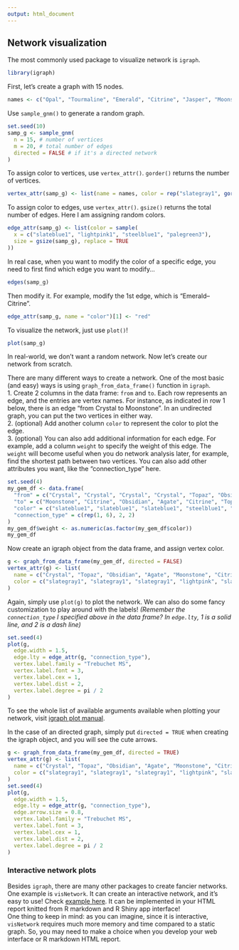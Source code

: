```yaml
---
output: html_document
---
```


## Network visualization 

The most commonly used package to visualize network is `igraph`.  
```r
library(igraph)
```

First, let's create a graph with 15 nodes.  

```r
names <- c("Opal", "Tourmaline", "Emerald", "Citrine", "Jasper", "Moonstone", "Agate", "Chalcedony", "Crystal", "Obsidian", "Quartz", "Topaz", "Beryl", "Sugilite", "Sapphire")
```

Use `sample_gnm()` to generate a random graph.  
```r
set.seed(10)
samp_g <- sample_gnm(
  n = 15, # number of vertices
  m = 20, # total number of edges
  directed = FALSE # if it's a directed network
)
```

To assign color to vertices, use `vertex_attr()`. `gorder()` returns the number of vertices.  
```r
vertex_attr(samp_g) <- list(name = names, color = rep("slategray1", gorder(samp_g)))
```

To assign color to edges, use `vertex_attr()`. `gsize()` returns the total number of edges. Here I am assigning random colors. 
```r
edge_attr(samp_g) <- list(color = sample(
  x = c("slateblue1", "lightpink1", "steelblue1", "palegreen3"),
  size = gsize(samp_g), replace = TRUE
))
```

In real case, when you want to modify the color of a specific edge, you need to first find which edge you want to modify...
```r
edges(samp_g)
```

Then modify it. For example, modify the 1st edge, which is "Emerald--Citrine".  
```r
edge_attr(samp_g, name = "color")[1] <- "red"
```

To visualize the network, just use `plot()`!  
```r
plot(samp_g)
```

In real-world, we don't want a random network. Now let's create our network from scratch.  

There are many different ways to create a network. One of the most basic (and easy) ways is using `graph_from_data_frame()` function in `igraph`.  
1. Create 2 columns in the data frame: `from` and `to`. Each row represents an edge, and the entries are vertex names. For instance, as indicated in row 1 below, there is an edge "from Crystal to Moonstone". In an undirected graph, you can put the two vertices in either way.  
2. (optional) Add another column `color` to represent the color to plot the edge.  
3. (optional) You can also add additional information for each edge. For example, add a column `weight` to specify the weight of this edge. The `weight` will become useful when you do network analysis later, for example, find the shortest path between two vertices. You can also add other attributes you want, like the "connection_type" here. 
```r
set.seed(4)
my_gem_df <- data.frame(
  "from" = c("Crystal", "Crystal", "Crystal", "Crystal", "Topaz", "Obsidian", "Agate", "Topaz"),
  "to" = c("Moonstone", "Citrine", "Obsidian", "Agate", "Citrine", "Topaz", "Moonstone", "Moonstone"),
  "color" = c("slateblue1", "slateblue1", "slateblue1", "steelblue1", "palegreen3", "steelblue1", "lightpink1", "palegreen3"),
  "connection_type" = c(rep(1, 6), 2, 2)
)
my_gem_df$weight <- as.numeric(as.factor(my_gem_df$color))
my_gem_df
```

Now create an igraph object from the data frame, and assign vertex color. 
```r
g <- graph_from_data_frame(my_gem_df, directed = FALSE)
vertex_attr(g) <- list(
  name = c("Crystal", "Topaz", "Obsidian", "Agate", "Moonstone", "Citrine"),
  color = c("slategray1", "slategray1", "slategray1", "lightpink", "slategray1", "lightpink")
)
```


Again, simply use `plot(g)` to plot the network. We can also do some fancy customization to play around with the labels! *(Remember the `connection_type` I specified above in the data frame? In `edge.lty`, 1 is a solid line, and 2 is a dash line)* 
```r
set.seed(4)
plot(g,
  edge.width = 1.5,
  edge.lty = edge_attr(g, "connection_type"),
  vertex.label.family = "Trebuchet MS",
  vertex.label.font = 3,
  vertex.label.cex = 1,
  vertex.label.dist = 2,
  vertex.label.degree = pi / 2
)
```

To see the whole list of available arguments available when plotting your network, visit [igraph plot manual](https://igraph.org/r/doc/plot.common.html).  

In the case of an directed graph, simply put `directed = TRUE` when creating the igraph object, and you will see the cute arrows.  
```r
g <- graph_from_data_frame(my_gem_df, directed = TRUE)
vertex_attr(g) <- list(
  name = c("Crystal", "Topaz", "Obsidian", "Agate", "Moonstone", "Citrine"),
  color = c("slategray1", "slategray1", "slategray1", "lightpink", "slategray1", "lightpink")
)
set.seed(4)
plot(g,
  edge.width = 1.5,
  edge.lty = edge_attr(g, "connection_type"),
  edge.arrow.size = 0.8,
  vertex.label.family = "Trebuchet MS",
  vertex.label.font = 3,
  vertex.label.cex = 1,
  vertex.label.dist = 2,
  vertex.label.degree = pi / 2
)
```

### Interactive network plots 
Besides `igraph`, there are many other packages to create fancier networks. One example is `visNetwork`. It can create an interactive network, and it's easy to use! Check [example here](https://cran.r-project.org/web/packages/visNetwork/vignettes/Introduction-to-visNetwork.html). It can be implemented in your HTML report knitted from R markdown and R Shiny app interface!  
One thing to keep in mind: as you can imagine, since it is interactive, `visNetwork` requires much more memory and time compared to a static graph. So, you may need to make a choice when you develop your web interface or R markdown HTML report.  
